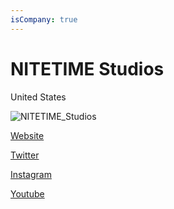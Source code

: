 ```yaml
---
isCompany: true
---
```


# NITETIME Studios

<Location>

United States

</Location>

![NITETIME_Studios](./images/NITETIME_Studios_v1.svg)

<Website>

[Website](http://nitetimestudios.com)

[Twitter](https://twitter.com/NITETIMEStudios)

[Instagram](https://www.instagram.com/NITETIMEstudios)

[Youtube](https://www.youtube.com/channel/UCjz2dvFUBjYa4fotIpK9yOQ)

</Website>
